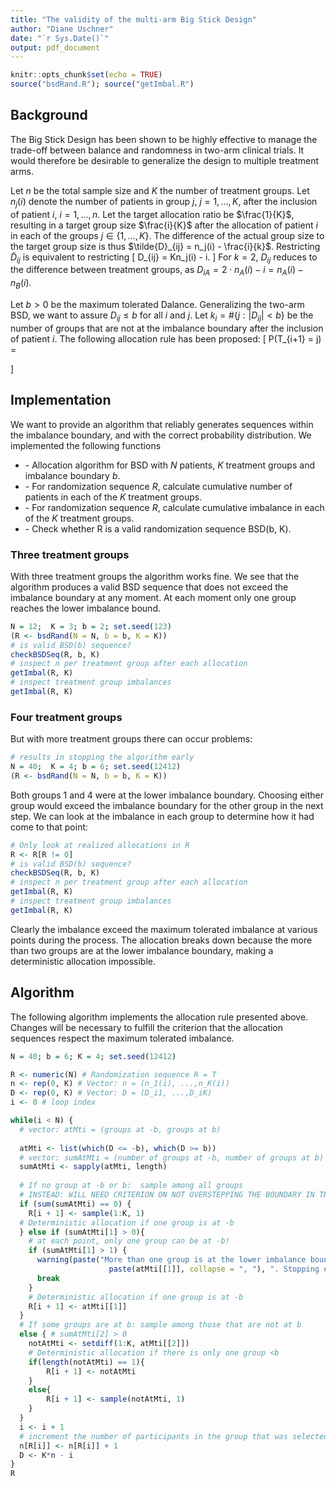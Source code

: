 ---
title: "The validity of the multi-arm Big Stick Design"
author: "Diane Uschner"
date: "`r Sys.Date()`"
output: pdf_document
---

```{r setup, include=FALSE}
knitr::opts_chunk$set(echo = TRUE)
source("bsdRand.R"); source("getImbal.R")
```


## Background

The Big Stick Design has been shown to be highly effective to manage the 
trade-off between balance and randomness in two-arm clinical trials. 
It would therefore be desirable to generalize the design to multiple treatment arms.

Let $n$ be the total sample size and $K$ the number of treatment groups. 
Let $n_j(i)$ denote the number of patients in group $j$, $j = 1, \dots, K$, after the inclusion of patient 
$i$, $i=1,\dots, n$. Let the target
allocation ratio be $\frac{1}{K}$, resulting in a target group size $\frac{i}{K}$ after 
the allocation of patient $i$ in each of the groups $j \in \{1, \dots, K\}$. The difference 
of the actual group size to the target group size is thus $\tilde{D}_{ij} = n_j(i) - \frac{i}{k}$.
Restricting $\tilde{D}_{ij}$ is equivalent to restricting 
\[
D_{ij} = K\cdot n_j(i) - i.
\] 
For $k=2$, $D_{ij}$ reduces to the difference between treatment groups, 
as $D_{iA} = 2 \cdot n_A(i) - i = n_A(i) - n_B(i)$.

Let $b>0$ be the maximum tolerated Dalance. Generalizing the two-arm BSD, we want to assure 
$D_{ij} \leq b$ for all $i$ and $j$. 
Let $k_{i} = \#\{j: |D_{ij}| < b\}$ be the number of groups that are not at the imbalance boundary 
after the inclusion of patient $i$.
The following allocation rule has been proposed:
\[
P(T_{i+1} = j) = \begin{cases}
\frac{1}{k_i} & |D_{ij}| <b\\
0 & D_{ij} = b\\
1 & D_{ij} = -b
\end{cases}
\]

## Implementation

We want to provide an algorithm that reliably generates sequences within the 
imbalance boundary, and with the correct probability distribution. We implemented the 
following functions

* \texttt{bsdRand(N, b, K)} - Allocation algorithm for BSD with $N$ patients, $K$ treatment groups and imbalance boundary $b$.
* \texttt{getSum(R, K)} - For randomization sequence $R$, calculate cumulative number of patients in each of the $K$ treatment groups.
* \texttt{getImbal(R, K)} - For randomization sequence $R$, calculate cumulative imbalance in each of the $K$ treatment groups.
* \texttt{checkBsdSeq(R, b, K)} - Check whether R is a valid randomization sequence BSD(b, K).


### Three treatment groups

With three treatment groups the algorithm works fine. We see that the algorithm produces a valid BSD sequence that does not
exceed the imbalance boundary at any moment. At each moment only one group reaches the lower imbalance bound.

```{r}
N = 12;  K = 3; b = 2; set.seed(123)
(R <- bsdRand(N = N, b = b, K = K))
# is valid BSD(b) sequence?
checkBSDSeq(R, b, K)
# inspect n per treatment group after each allocation
getImbal(R, K)
# inspect treatment group imbalances
getImbal(R, K)
```

### Four treatment groups

But with more treatment groups there can occur problems:

```{r }
# results in stopping the algorithm early
N = 40;  K = 4; b = 6; set.seed(12412)
(R <- bsdRand(N = N, b = b, K = K))
```

Both groups 1 and 4 were at the lower imbalance boundary. Choosing either group would exceed the imbalance boundary for the other group in the next step.
We can look at the imbalance in each group to determine how it had come to that point:

```{r}
# Only look at realized allocations in R
R <- R[R != 0]
# is valid BSD(b) sequence?
checkBSDSeq(R, b, K)
# inspect n per treatment group after each allocation
getImbal(R, K)
# inspect treatment group imbalances
getImbal(R, K)
```

Clearly the imbalance exceed the maximum tolerated imbalance at various points during the process. The allocation breaks down because the more than two groups
are at the lower imbalance boundary, making a deterministic allocation impossible. 

## Algorithm 
The following algorithm implements the allocation rule presented above. Changes will be necessary to fulfill the criterion that the allocation sequences 
respect the maximum tolerated imbalance.

```{r}
N = 40; b = 6; K = 4; set.seed(12412)

R <- numeric(N) # Randomization sequence R = T
n <- rep(0, K) # Vector: n = (n_1(i), ...,n_K(i)) 
D <- rep(0, K) # Vector: D = (D_i1, ...,D_iK) 
i <- 0 # loop index

while(i < N) {
  # vector: atMti = (groups at -b, groups at b) 
  
  atMti <- list(which(D <= -b), which(D >= b))
  # vector: sumAtMti = (number of groups at -b, number of groups at b)
  sumAtMti <- sapply(atMti, length)
  
  # If no group at -b or b:  sample among all groups
  # INSTEAD: WILL NEED CRITERION ON NOT OVERSTEPPING THE BOUNDARY IN THE NEXT STEP
  if (sum(sumAtMti) == 0) {
    R[i + 1] <- sample(1:K, 1)
  # Deterministic allocation if one group is at -b
  } else if (sumAtMti[1] > 0){
  	# at each point, only one group can be at -b!
  	if (sumAtMti[1] > 1) {
  	  warning(paste("More than one group is at the lower imbalance boundary. Groups =", 
  	                  paste(atMti[[1]], collapse = ", "), ". Stopping early after", i, " allocations."))
  	  break 
  	}
    # Deterministic allocation if one group is at -b
  	R[i + 1] <- atMti[[1]]
  }
  # If some groups are at b: sample among those that are not at b
  else { # sumAtMti[2] > 0 
    notAtMti <- setdiff(1:K, atMti[[2]])
    # Deterministic allocation if there is only one group <b
    if(length(notAtMti) == 1){ 
    	R[i + 1] <- notAtMti
    }
    else{
    	R[i + 1] <- sample(notAtMti, 1)
    }
  } 
  i <- i + 1
  # increment the number of participants in the group that was selected
  n[R[i]] <- n[R[i]] + 1
  D <- K*n - i
}
R
```



